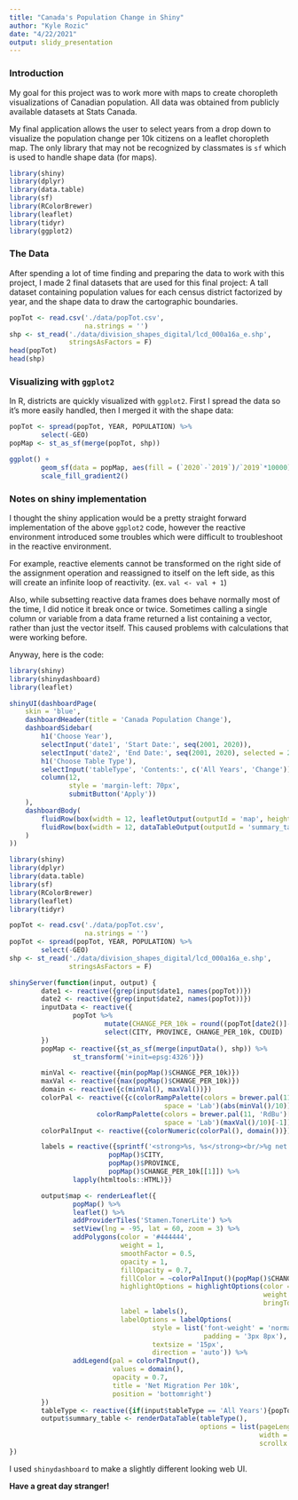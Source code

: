 ```yaml
---
title: "Canada's Population Change in Shiny"
author: "Kyle Rozic"
date: "4/22/2021"
output: slidy_presentation
---
```


### Introduction

My goal for this project was to work more with maps to create choropleth visualizations of Canadian population. All data was obtained from publicly available datasets at Stats Canada.

My final application allows the user to select years from a drop down to visualize the population change per 10k citizens on a leaflet choropleth map. The only library that may not be recognized by classmates is `sf` which is used to handle shape data (for maps).

```r
library(shiny)
library(dplyr)
library(data.table)
library(sf)
library(RColorBrewer)
library(leaflet)
library(tidyr)
library(ggplot2)
```

### The Data

After spending a lot of time finding and preparing the data to work with this project, I made 2 final datasets that are used for this final project: A tall dataset containing population values for each census district factorized by year, and the shape data to draw the cartographic boundaries.

```r
popTot <- read.csv('./data/popTot.csv', 
                   na.strings = '')
shp <- st_read('./data/division_shapes_digital/lcd_000a16a_e.shp', 
               stringsAsFactors = F)
head(popTot)
head(shp)
```

### Visualizing with `ggplot2`

In R, districts are quickly visualized with `ggplot2`. First I spread the data so it's more easily handled, then I merged it with the shape data:

```r
popTot <- spread(popTot, YEAR, POPULATION) %>%
        select(-GEO)
popMap <- st_as_sf(merge(popTot, shp))

ggplot() + 
        geom_sf(data = popMap, aes(fill = (`2020`-`2019`)/`2019`*10000)) +
        scale_fill_gradient2()
```

### Notes on shiny implementation

I thought the shiny application would be a pretty straight forward implementation of the above `ggplot2` code, however the reactive environment introduced some troubles which were difficult to troubleshoot in the reactive environment. 

For example, reactive elements cannot be transformed on the right side of the assignment operation and reassigned to itself on the left side, as this will create an infinite loop of reactivity. (ex. `val <- val + 1`)

Also, while subsetting reactive data frames does behave normally most of the time, I did notice it break once or twice. Sometimes calling a single column or variable from a data frame returned a list containing a vector, rather than just the vector itself. This caused problems with calculations that were working before. 

Anyway, here is the code:

```r
library(shiny)
library(shinydashboard)
library(leaflet)

shinyUI(dashboardPage(
    skin = 'blue',
    dashboardHeader(title = 'Canada Population Change'),
    dashboardSidebar(
        h1('Choose Year'),
        selectInput('date1', 'Start Date:', seq(2001, 2020)),
        selectInput('date2', 'End Date:', seq(2001, 2020), selected = 2002),
        h1('Choose Table Type'),
        selectInput('tableType', 'Contents:', c('All Years', 'Change')),
        column(12, 
               style = 'margin-left: 70px', 
               submitButton('Apply'))
    ),
    dashboardBody(
        fluidRow(box(width = 12, leafletOutput(outputId = 'map', height = 500))),
        fluidRow(box(width = 12, dataTableOutput(outputId = 'summary_table')))
    )
))
```

```r
library(shiny)
library(dplyr)
library(data.table)
library(sf)
library(RColorBrewer)
library(leaflet)
library(tidyr)

popTot <- read.csv('./data/popTot.csv', 
                   na.strings = '')
popTot <- spread(popTot, YEAR, POPULATION) %>%
        select(-GEO)
shp <- st_read('./data/division_shapes_digital/lcd_000a16a_e.shp', 
               stringsAsFactors = F)

shinyServer(function(input, output) {
        date1 <- reactive({grep(input$date1, names(popTot))})
        date2 <- reactive({grep(input$date2, names(popTot))})
        inputData <- reactive({
                popTot %>%
                        mutate(CHANGE_PER_10k = round((popTot[date2()]-popTot[date1()])/popTot[date1()]*10000)) %>%
                        select(CITY, PROVINCE, CHANGE_PER_10k, CDUID)
        })
        popMap <- reactive({st_as_sf(merge(inputData(), shp)) %>%
                st_transform('+init=epsg:4326')})

        minVal <- reactive({min(popMap()$CHANGE_PER_10k)})
        maxVal <- reactive({max(popMap()$CHANGE_PER_10k)})
        domain <- reactive({c(minVal(), maxVal())})
        colorPal <- reactive({c(colorRampPalette(colors = brewer.pal(11, 'RdBu')[c(1:4, 6)],
                                       space = 'Lab')(abs(minVal()/10)),
                      colorRampPalette(colors = brewer.pal(11, 'RdBu')[c(6, 8:11)],
                                       space = 'Lab')(maxVal()/10)[-1])})
        colorPalInput <- reactive({colorNumeric(colorPal(), domain())})

        labels = reactive({sprintf('<strong>%s, %s</strong><br/>%g net migration/10k',
                         popMap()$CITY,
                         popMap()$PROVINCE,
                         popMap()$CHANGE_PER_10k[[1]]) %>%
                lapply(htmltools::HTML)})

        output$map <- renderLeaflet({
                popMap() %>%
                leaflet() %>%
                addProviderTiles('Stamen.TonerLite') %>%
                setView(lng = -95, lat = 60, zoom = 3) %>%
                addPolygons(color = '#444444',
                            weight = 1,
                            smoothFactor = 0.5,
                            opacity = 1,
                            fillOpacity = 0.7,
                            fillColor = ~colorPalInput()(popMap()$CHANGE_PER_10k[[1]]),
                            highlightOptions = highlightOptions(color = 'white',
                                                                weight = 2,
                                                                bringToFront = T),
                            label = labels(),
                            labelOptions = labelOptions(
                                    style = list('font-weight' = 'normal',
                                                 padding = '3px 8px'),
                                    textsize = '15px',
                                    direction = 'auto')) %>%
                addLegend(pal = colorPalInput(),
                          values = domain(),
                          opacity = 0.7,
                          title = 'Net Migration Per 10k',
                          position = 'bottomright')
        })
        tableType <- reactive({if(input$tableType == 'All Years'){popTot} else{inputData()}})
        output$summary_table <- renderDataTable(tableType(), 
                                                options = list(pageLength = 25,
                                                               width = '100%',
                                                               scrollx = T))
})
```

I used `shinydashboard` to make a slightly different looking web UI. 

**Have a great day stranger!**